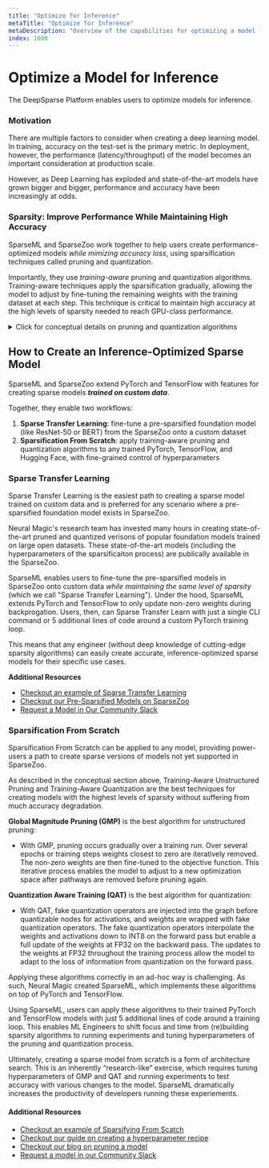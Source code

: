 ```yaml
---
title: "Optimize for Inference"
metaTitle: "Optimize for Inference"
metaDescription: "Overview of the capabilities for optimizing a model for inference in the DeepSparse platform"
index: 1000
---
```


# Optimize a Model for Inference

The DeepSparse Platform enables users to optimize models for inference.

### Motivation 

There are multiple factors to consider when creating a deep learning model. In training, accuracy on the test-set 
is the primary metric. In deployment, however, the performance (latency/throughput) of the model becomes 
an important consideration at production scale.

However, as Deep Learning has exploded and state-of-the-art models have grown bigger and bigger,
performance and accuracy have been increasingly at odds.

### Sparsity: Improve Performance While Maintaining High Accuracy

SparseML and SparseZoo work together to help users create performance-optimized models
*while mimizing accuracy loss*, using sparsification techniques called pruning and quantization.

Importantly, they use *training-aware* pruning and quantization algorithms. Training-aware techniques 
apply the sparsification gradually, allowing the model to adjust by fine-tuning the remaining weights
with the training dataset at each step. This technique is critical to maintain high accuracy at the high 
levels of sparsity needed to reach GPU-class performance.

<details>
    <summary>Click for conceptual details on pruning and quantization algorithms</summary>

## Conceptual Guide

### What is Pruning?

Pruning is the process of removing weights from a trained deep learning model by setting them to zero. Pruning can
speed-up a model, because inference runtimes implement optimizations that "skip" the multiply-adds by zero, 
reducing the needed computation.

There are two types of pruning that can be applied to a model:
1. **Structured Pruning** - weights are pruned in groups (e.g. entire channels or nodes)
2. **Unstructured Pruning** - any weight can be pruned in any pattern

With **Structured Pruning**, it is ***easy*** for an inference runtime to include optimizations that speed-up the model and most
runtimes will benefit from this type of pruning. However, structured pruning can have large negative impacts on accuracy of the model,
especially at the high levels of sparsity needed to see speedups.

With **Unstructured Pruning**, it is ***very hard*** for an inference runtime to include optimizations that speed-up the model
(as far as we know, DeepSparse is the only production-grade runtime focused on speed-ups from unstructured pruning). The 
benefit of unstructured pruning, however, is that sparsity can be pushed to very high levels while maintaining high levels of 
accuracy. With both CNNs (`ResNet-50`) and Transformers (`BERT-base`), Neural Magic has pruned 95% of weights 
while maintaining 99% of the accuracy as the baseline models.

### What is Quantization?

Quantization is a technique to reduce computation and memory usage by converting the parameters
and activations of a model from a high precision format like FP32 (which is the default 
for a deep learning model) to a low precision format like INT8.

By using lower precision, runtimes can reduce memory footprint and perform operations like
matrix multiply faster. Additionally, quantization can be combined with unstructured pruning
to gain additional speedup, a concept we call **Compound Sparsity**.

### Training-Aware Algorithms

Broadly, there are two ways that pruning/quantization can be applied to a model:
1. **Post-Training** - this is where sparsity is applied in one-pass with no training data 
2. **Training Aware** - this is where sparsity is applied gradually and the non-zero weights are adjusted with training data

**Post-Training** pruning and quantization optimizations are easier to apply to a model. However, these techniques often create 
signficant drops in accuracy, as the model does not have a chance to re-adjust to the optimization space.

**Training-Aware** pruning and quantization, by contrast, require setting up a training pipeline and implementing 
complex algorithms. However, applying the pruning and quantization gradually and fine-tuning the non-zero weights 
with training data enables accuracy to recover to 99% of the baseline dense model even as sparsity is pushed to very high levels.

***SparseML uses Training-Aware Unstructured Pruning and Training-Aware Quantization to create very
sparse models that sacrifice very little accuracy.***

For example, below is the sparsity profile of both an example CNN and Transformer:

|                               |ResNet-50  |BERT-base  |
|-------------------------------|-----------|-----------|
|% Pruned                       |95%        |95%        |
|Quantization                   |INT8       |INT8       |
|Accuracy % of Dense Baseline   |99%        |99%        |
|Throughput Improvment vs Dense |6.0x       |8.8x        |

You can see the full scope of pre-sparsified models in [SparseZoo](https://sparsezoo.neuralmagic.com/).

</details>

## How to Create an Inference-Optimized Sparse Model

SparseML and SparseZoo extend PyTorch and TensorFlow with features for 
creating sparse models ***trained on custom data***.

Together, they enable two workflows:
1. **Sparse Transfer Learning**: fine-tune a pre-sparsified foundation model (like ResNet-50 or BERT) from the SparseZoo
    onto a custom dataset
2. **Sparsification From Scratch**: apply training-aware pruning and quantization algorithms to any trained
    PyTorch, TensorFlow, and Hugging Face, with fine-grained control of hyperparameters

### Sparse Transfer Learning

Sparse Transfer Learning is the easiest path to creating a sparse model trained on custom data 
and is preferred for any scenario where a pre-sparsified foundation model exists in SparseZoo.

Neural Magic's research team has invested many hours in creating state-of-the-art pruned and quantized verisons of popular foundation
models trained on large open datasets. These state-of-the-art models (including the hyperparameters of 
the sparsificaiton process) are publically available in the SparseZoo. 

SparseML enables users to fine-tune the pre-sparsified models in SparseZoo onto custom data *while maintaining the same 
level of sparsity* (which we call "Sparse Transfer Learning"). Under the hood, SparseML extends PyTorch and TensorFlow 
to only update non-zero weights during backprogation. Users, then, can Sparse Transfer Learn
with just a single CLI command or 5 additional lines of code around a custom PyTorch training loop.

This means that any engineer (without deep knowledge of cutting-edge sparsity algorithms) can easily 
create accurate, inference-optimized sparse models for their specific use cases.

**Additional Resources**
- [Checkout an example of Sparse Transfer Learning](/get-started/transfer-a-sparsified-model)
- [Checkout our Pre-Sparsified Models on SparseZoo](https://sparsezoo.neuralmagic.com)
- [Request a Model in Our Community Slack](https://discuss-neuralmagic.slack.com)

### Sparsification From Scratch

Sparsification From Scratch can be applied to any model, providing power-users a path to create sparse versions of models 
not yet supported in SparseZoo. 

As described in the conceptual section above, Training-Aware Unstructured Pruning and
Training-Aware Quantization are the best techniques for creating models with the highest levels of sparsity
without suffering from much accuracy degradation.

**Global Magnitude Pruning (GMP)** is the best algorithm for unstructured pruning:
- With GMP, pruning occurs gradually over a training run. Over several epochs or training steps weights closest 
to zero are iteratively removed. The non-zero weights are then fine-tuned to the objective function. 
This iterative process enables the model to adjust to a new optimization space after pathways are removed before pruning again. 

**Quantization Aware Training (QAT)** is the best algorithm for quantization:
- With QAT, fake quantization operators are injected into the graph before quantizable nodes for activations, 
and weights are wrapped with fake quantization operators. The fake quantization operators interpolate the weights and 
activations down to INT8 on the forward pass but enable a full update of the weights at FP32 on the backward pass. 
The updates to the weights at FP32 throughout the training process allow the model to adapt to the loss of information 
from quantization on the forward pass.

Applying these algorithms correctly in an ad-hoc way is challenging. As such, Neural Magic created 
SparseML, which implements these algorithms on top of PyTorch and TensorFlow.

Using SparseML, users can apply these algorithms to their trained PyTorch and TensorFlow models 
with just 5 additional lines of code around a training loop. This enables ML Engineers to shift focus 
and time from (re)building sparsity algorithms to running experiments and tuning hyperparameters of the 
pruning and quantization process.

Ultimately, creating a sparse model from scratch is a form of architecture search. This is an inherently 
“research-like” exercise, which requires tuning hyperparameters of GMP and QAT and running experiments to test accuracy 
with various changes to the model. SparseML dramatically increases the productivity of developers
running these experiements.

#### Additional Resources
- [Checkout an example of Sparsifying From Scatch](/get-started/sparsify-a-model/custom-integrations)
- [Checkout our guide on creating a hyperparameter recipe](/user-guide/recipes/creating)
- [Checkout our blog on pruning a model](https://neuralmagic.com/blog/pruning-overview/)
- [Request a model in our Community Slack](https://discuss-neuralmagic.slack.com)